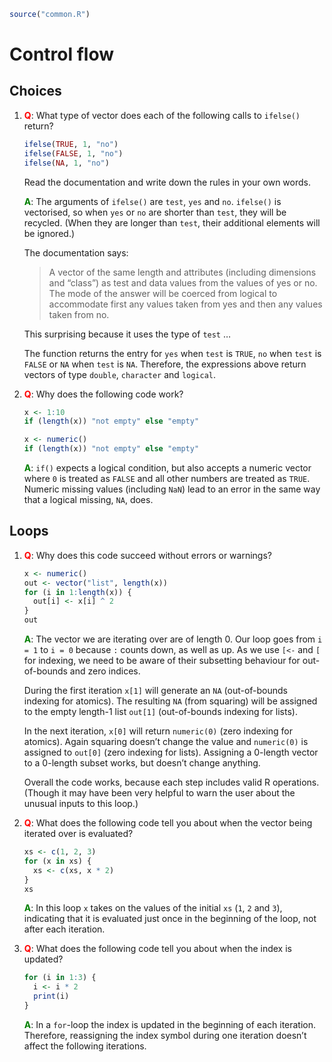 ```r
source("common.R")
```

# Control flow

## Choices

1. __<span style="color:red">Q</span>__: What type of vector does each of the following calls to `ifelse()` return?

    ```r
    ifelse(TRUE, 1, "no")
    ifelse(FALSE, 1, "no")
    ifelse(NA, 1, "no")
    ```

   Read the documentation and write down the rules in your own words.

   __<span style="color:green">A</span>__: The arguments of `ifelse()` are `test`, `yes` and `no`. `ifelse()` is vectorised, so when `yes` or `no` are shorter than `test`, they will be recycled. (When they are longer than `test`, their additional elements will be ignored.)
   
   The documentation says:
   
   > A vector of the same length and attributes (including dimensions and "class") as test and data values from the values of yes or no. The mode of the answer will be coerced from logical to accommodate first any values taken from yes and then any values taken from no.

   This surprising because it uses the type of `test` ... 
   
   The function returns the entry for `yes` when `test` is `TRUE`, `no` when `test` is `FALSE` or `NA` when `test` is `NA`. Therefore, the expressions above return vectors of type `double`, `character` and `logical`.

2. __<span style="color:red">Q</span>__: Why does the following code work?

    ```r
    x <- 1:10
    if (length(x)) "not empty" else "empty"
      
    x <- numeric()
    if (length(x)) "not empty" else "empty"
    ```

   __<span style="color:green">A</span>__: `if()` expects a logical condition, but also accepts a numeric vector where `0` is treated as `FALSE` and all other numbers are treated as `TRUE`. Numeric missing values (including `NaN`) lead to an error in the same way that a logical missing, `NA`, does.

## Loops

1. __<span style="color:red">Q</span>__: Why does this code succeed without errors or warnings? 
    
    ```r
    x <- numeric()
    out <- vector("list", length(x))
    for (i in 1:length(x)) {
      out[i] <- x[i] ^ 2
    }
    out
    ```

   __<span style="color:green">A</span>__: The vector we are iterating over are of length 0. Our loop goes from `i = 1` to `i = 0` because `:` counts down, as well as up. As we use `[<-` and `[` for indexing, we need to be aware of their subsetting behaviour for out-of-bounds and zero indices.
   
   During the first iteration `x[1]` will generate an `NA` (out-of-bounds indexing for atomics). The resulting `NA` (from squaring) will be assigned to the empty length-1 list `out[1]` (out-of-bounds indexing for lists).
   
   In the next iteration, `x[0]` will return `numeric(0)` (zero indexing for atomics). Again squaring doesn't change the value and `numeric(0)` is assigned to `out[0]` (zero indexing for lists). Assigning a 0-length vector to a 0-length subset works, but doesn't change anything.
   
   Overall the code works, because each step includes valid R operations. (Though it may have been very helpful to warn the user about the unusual inputs to this loop.)

2. __<span style="color:red">Q</span>__: What does the following code tell you about when the vector being iterated over is evaluated?

    ```r
    xs <- c(1, 2, 3)
    for (x in xs) {
      xs <- c(xs, x * 2)
    }
    xs
    ```

   __<span style="color:green">A</span>__: In this loop `x` takes on the values of the initial `xs` (`1`, `2` and `3`), indicating that it is evaluated just once in the beginning of the loop, not after each iteration.

3. __<span style="color:red">Q</span>__: What does the following code tell you about when the index is updated?

    ```r
    for (i in 1:3) {
      i <- i * 2
      print(i) 
    }
    ```

   __<span style="color:green">A</span>__: In a `for`-loop the index is updated in the beginning of each iteration. Therefore, reassigning the index symbol during one iteration doesn't affect the following iterations.
